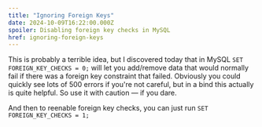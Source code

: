 ```yaml
---
title: "Ignoring Foreign Keys"
date: 2024-10-09T16:22:00.000Z
spoiler: Disabling foreign key checks in MySQL
href: ignoring-foreign-keys
---
```

This is probably a terrible idea, but I discovered today that in MySQL `SET FOREIGN_KEY_CHECKS = 0;` will let you add/remove data that would normally fail if there was a foreign key constraint that failed. Obviously you could quickly see lots of 500 errors if you're not careful, but in a bind this actually is quite helpful. So use it with caution — if you dare.

And then to reenable foreign key checks, you can just run `SET FOREIGN_KEY_CHECKS = 1;`

